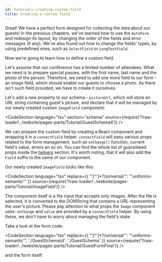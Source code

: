 ```yaml
---
id: tutorials-creating-custom-field
title: Creating a custom field
---
```



Great! We have a perfect form designed for collecting the data about our guests!
In the previous chapters, we've learned how to use the `AutoForm` and redesign its layout, by changing the order of the fields and error messages (if any).
We've also found out how to change the fields' types, by using predefined ones, such as `SelectField` or `LongTextField`.

Now we're going to learn how to define a custom field.

Let's assume that our conference has a limited number of attendees.
What we need is to prepare special passes, with the first name, last name and the photo of the person.
Therefore, we need to add one more field to our form - an image field, which should enable our guests to choose a photo.
As there isn't such field provided, we have to create it ourselves.

Let's add a new property to our schema - `pictureUrl`, which will store an URL string containing guest's picture,
and declare that it will be managed by our newly created custom `ImageField` component:

<CodeSection
  language="tsx"
  section="schema"
  source={require('!!raw-loader!../website/pages-parts/Tutorial/GuestSchema4')}
/>

We can prepare the custom field by creating a React component and wrapping it in a `connectField` helper.
`connectField` will pass various props related to the form management, such as `onChange()` function, current field's value, errors an so on.
You can find the whole list of guaranteed props inside the [helpers](/docs/api-helpers#connectfieldcomponent-options) section.
It's worth noting, that it will also add the `Field` suffix to the name of our component.

Our newly created `ImageField` looks like this:

<CodeSection
  language="tsx"
  replace={{ "'[^']*?/universal'": "'uniforms-semantic'" }}
  source={require('!!raw-loader!../website/pages-parts/Tutorial/ImageField')}
/>

The component itself is a file input that accepts only images.
After the file is selected, it is converted to the DOMString that contains a URL representing the user's picture.
Please pay attention to what props the `Image` component uses: `onChange` and `value` are provided by a `connectField` helper.
By using these, we don't have to worry about managing the field's state.

Take a look at the form code:

<CodeSection
  language="tsx"
  replace={{
    "'[^']*?/universal'": "'uniforms-semantic'",
    './GuestSchema\\d': './GuestSchema'
  }}
  source={require('!!raw-loader!../website/pages-parts/Tutorial/GuestFormFinal')}
/>

and the form itself:

<TutorialForm>
  <GuestFormFinal />
</TutorialForm>

